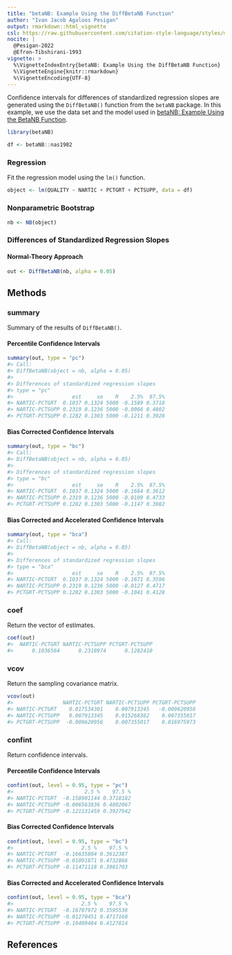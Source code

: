 ```yaml
---
title: "betaNB: Example Using the DiffBetaNB Function"
author: "Ivan Jacob Agaloos Pesigan"
output: rmarkdown::html_vignette
csl: https://raw.githubusercontent.com/citation-style-language/styles/master/apa.csl
nocite: |
  @Pesigan-2022
  @Efron-Tibshirani-1993
vignette: >
  %\VignetteIndexEntry{betaNB: Example Using the DiffBetaNB Function}
  %\VignetteEngine{knitr::rmarkdown}
  %\VignetteEncoding{UTF-8}
---
```




Confidence intervals for
differences of standardized regression slopes
are generated using
the `DiffBetaNB()` function from the `betaNB` package.
In this example,
we use the data set and the model used in
[betaNB: Example Using the BetaNB Function](example-beta-nb.html).


``` r
library(betaNB)
```




``` r
df <- betaNB::nas1982
```

### Regression

Fit the regression model using the `lm()` function.


``` r
object <- lm(QUALITY ~ NARTIC + PCTGRT + PCTSUPP, data = df)
```

### Nonparametric Bootstrap


``` r
nb <- NB(object)
```

### Differences of Standardized Regression Slopes

#### Normal-Theory Approach


``` r
out <- DiffBetaNB(nb, alpha = 0.05)
```

## Methods

### summary

Summary of the results of `DiffBetaNB()`.

#### Percentile Confidence Intervals


``` r
summary(out, type = "pc")
#> Call:
#> DiffBetaNB(object = nb, alpha = 0.05)
#> 
#> Differences of standardized regression slopes
#> type = "pc"
#>                   est     se    R    2.5%  97.5%
#> NARTIC-PCTGRT  0.1037 0.1324 5000 -0.1589 0.3718
#> NARTIC-PCTSUPP 0.2319 0.1236 5000 -0.0066 0.4802
#> PCTGRT-PCTSUPP 0.1282 0.1303 5000 -0.1211 0.3928
```

#### Bias Corrected Confidence Intervals


``` r
summary(out, type = "bc")
#> Call:
#> DiffBetaNB(object = nb, alpha = 0.05)
#> 
#> Differences of standardized regression slopes
#> type = "bc"
#>                   est     se    R    2.5%  97.5%
#> NARTIC-PCTGRT  0.1037 0.1324 5000 -0.1664 0.3612
#> NARTIC-PCTSUPP 0.2319 0.1236 5000 -0.0109 0.4733
#> PCTGRT-PCTSUPP 0.1282 0.1303 5000 -0.1147 0.3982
```

#### Bias Corrected and Accelerated Confidence Intervals


``` r
summary(out, type = "bca")
#> Call:
#> DiffBetaNB(object = nb, alpha = 0.05)
#> 
#> Differences of standardized regression slopes
#> type = "bca"
#>                   est     se    R    2.5%  97.5%
#> NARTIC-PCTGRT  0.1037 0.1324 5000 -0.1671 0.3596
#> NARTIC-PCTSUPP 0.2319 0.1236 5000 -0.0127 0.4717
#> PCTGRT-PCTSUPP 0.1282 0.1303 5000 -0.1041 0.4128
```

### coef

Return the vector of estimates.


``` r
coef(out)
#>  NARTIC-PCTGRT NARTIC-PCTSUPP PCTGRT-PCTSUPP 
#>      0.1036564      0.2318974      0.1282410
```

### vcov

Return the sampling covariance matrix.


``` r
vcov(out)
#>                NARTIC-PCTGRT NARTIC-PCTSUPP PCTGRT-PCTSUPP
#> NARTIC-PCTGRT    0.017534301    0.007913345   -0.009620956
#> NARTIC-PCTSUPP   0.007913345    0.015268362    0.007355017
#> PCTGRT-PCTSUPP  -0.009620956    0.007355017    0.016975973
```

### confint

Return confidence intervals.

#### Percentile Confidence Intervals


``` r
confint(out, level = 0.95, type = "pc")
#>                       2.5 %    97.5 %
#> NARTIC-PCTGRT  -0.158901144 0.3718182
#> NARTIC-PCTSUPP -0.006563836 0.4802067
#> PCTGRT-PCTSUPP -0.121131459 0.3927942
```

#### Bias Corrected Confidence Intervals


``` r
confint(out, level = 0.95, type = "bc")
#>                      2.5 %    97.5 %
#> NARTIC-PCTGRT  -0.16635804 0.3612387
#> NARTIC-PCTSUPP -0.01091871 0.4732866
#> PCTGRT-PCTSUPP -0.11471118 0.3981703
```

#### Bias Corrected and Accelerated Confidence Intervals


``` r
confint(out, level = 0.95, type = "bca")
#>                      2.5 %    97.5 %
#> NARTIC-PCTGRT  -0.16707972 0.3595538
#> NARTIC-PCTSUPP -0.01270451 0.4717160
#> PCTGRT-PCTSUPP -0.10409484 0.4127814
```

## References
